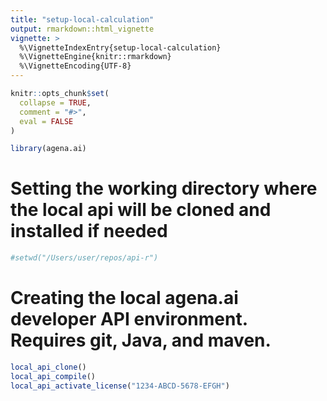 ```yaml
---
title: "setup-local-calculation"
output: rmarkdown::html_vignette
vignette: >
  %\VignetteIndexEntry{setup-local-calculation}
  %\VignetteEngine{knitr::rmarkdown}
  %\VignetteEncoding{UTF-8}
---
```


```r
knitr::opts_chunk$set(
  collapse = TRUE,
  comment = "#>",
  eval = FALSE
)
```

```r
library(agena.ai)
```

# Setting the working directory where the local api will be cloned and installed if needed

```r
#setwd("/Users/user/repos/api-r")
```

# Creating the local agena.ai developer API environment. Requires git, Java, and maven.

```r
local_api_clone() 
local_api_compile()
local_api_activate_license("1234-ABCD-5678-EFGH")
```
